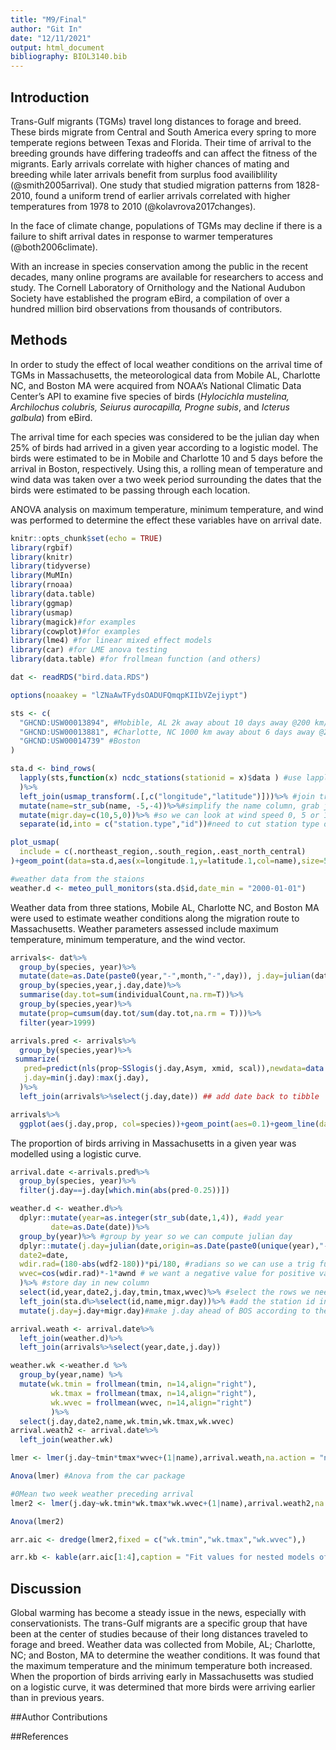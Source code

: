 ```yaml
---
title: "M9/Final"
author: "Git In"
date: "12/11/2021"
output: html_document
bibliography: BIOL3140.bib
---
```


## Introduction
Trans-Gulf migrants (TGMs) travel long distances to forage and breed. These birds migrate from Central and South America every spring to more temperate regions between Texas and Florida. Their time of arrival to the breeding grounds have differing tradeoffs and can affect the fitness of the migrants. Early arrivals correlate with higher chances of mating and breeding while later arrivals benefit from surplus food availiblility (@smith2005arrival). One study that studied migration patterns from 1828-2010, found a uniform trend of earlier arrivals correlated with higher temperatures from 1978 to 2010 (@kolavrova2017changes). 

In the face of climate change, populations of TGMs may decline if there is a failure to shift arrival dates in response to warmer temperatures (@both2006climate). 

With an increase in species conservation among the public in the recent decades, many online programs are available for researchers to access and study. The Cornell Laboratory of Ornithology and the National Audubon Society have established the program eBird, a compilation of over a hundred million bird observations from thousands of contributors.


## Methods
In order to study the effect of local weather conditions on the arrival time of TGMs in Massachusetts, the meteorological data from Mobile AL, Charlotte NC, and Boston MA were acquired from NOAA’s National Climatic Data Center’s API to examine five species of birds (*Hylocichla mustelina, Archilochus colubris, Seiurus aurocapilla, Progne subis*, and *Icterus galbula*) from eBird.

The arrival time for each species was considered to be the julian day when 25% of birds had arrived in a given year according to a logistic model. The birds were estimated to be in Mobile and Charlotte 10 and 5 days before the arrival in Boston, respectively. Using this, a rolling mean of temperature and wind data was taken over a two week period surrounding the dates that the birds were estimated to be passing through each location. 

ANOVA analysis on maximum temperature, minimum temperature, and wind was performed to determine the effect these variables have on arrival date. 

```r
knitr::opts_chunk$set(echo = TRUE)
library(rgbif)
library(knitr)
library(tidyverse)
library(MuMIn)
library(rnoaa)
library(data.table)
library(ggmap)
library(usmap)
library(magick)#for examples
library(cowplot)#for examples
library(lme4) #for linear mixed effect models
library(car) #for LME anova testing
library(data.table) #for frollmean function (and others)
```

```r
dat <- readRDS("bird.data.RDS")
```

```r
options(noaakey = "lZNaAwTFydsOADUFQmqpKIIbVZejiypt")

sts <- c(
  "GHCND:USW00013894", #Mobible, AL 2k away about 10 days away @200 km/day
  "GHCND:USW00013881", #Charlotte, NC 1000 km away about 6 days away @200 km/day
  "GHCND:USW00014739" #Boston
)

sta.d <- bind_rows(
  lapply(sts,function(x) ncdc_stations(stationid = x)$data ) #use lapply to run through stations
  )%>%
  left_join(usmap_transform(.[,c("longitude","latitude")]))%>% #join transformation of lat/long for projection with usmap
  mutate(name=str_sub(name, -5,-4))%>%#simplify the name column, grab just the state
  mutate(migr.day=c(10,5,0))%>% #so we can look at wind speed 0, 5 or 10 days before arrive in boston
  separate(id,into = c("station.type","id"))#need to cut station type out from station id number

plot_usmap(
  include = c(.northeast_region,.south_region,.east_north_central)
)+geom_point(data=sta.d,aes(x=longitude.1,y=latitude.1,col=name),size=5)+geom_label(data=sta.d,aes(x=longitude.1,y=latitude.1,col=name,label=name),size=5,nudge_x = 1e6*0.25)+theme(legend.position = "none")

#weather data from the staions
weather.d <- meteo_pull_monitors(sta.d$id,date_min = "2000-01-01")

```

Weather data from three stations, Mobile AL, Charlotte NC, and Boston MA were used to estimate weather conditions along the migration route to Massachusetts. Weather parameters assessed include maximum temperature, minimum temperature, and the wind vector. 

```r
arrivals<- dat%>%
  group_by(species, year)%>%
  mutate(date=as.Date(paste0(year,"-",month,"-",day)), j.day=julian(date,origin=as.Date(paste0(unique(year),"-01-01"))))%>%
  group_by(species,year,j.day,date)%>%
  summarise(day.tot=sum(individualCount,na.rm=T))%>%
  group_by(species,year)%>%
  mutate(prop=cumsum(day.tot/sum(day.tot,na.rm = T)))%>%
  filter(year>1999)

arrivals.pred <- arrivals%>%
  group_by(species,year)%>%
 summarize(
   pred=predict(nls(prop~SSlogis(j.day,Asym, xmid, scal)),newdata=data.frame(j.day=min(j.day):max(j.day))),#predict the logistic curve for each species
   j.day=min(j.day):max(j.day),
  )%>%
  left_join(arrivals%>%select(j.day,date)) ## add date back to tibble

arrivals%>%
  ggplot(aes(j.day,prop, col=species))+geom_point(aes=0.1)+geom_line(data=arrivals.pred,aes(x=j.day,y=pred),size=0.5)+facet_wrap(year~.)+geom_line(col="black",aes(y=0.25))

```

The proportion of birds arriving in Massachusetts in a given year was modelled using a logistic curve. 

```r

arrival.date <-arrivals.pred%>%
  group_by(species, year)%>%
  filter(j.day==j.day[which.min(abs(pred-0.25))])

weather.d <- weather.d%>%
  dplyr::mutate(year=as.integer(str_sub(date,1,4)), #add year
         date=as.Date(date))%>%
  group_by(year)%>% #group by year so we can compute julian day
  dplyr::mutate(j.day=julian(date,origin=as.Date(paste0(unique(year),"-01-01"))), #add julian day
  date2=date,
  wdir.rad=(180-abs(wdf2-180))*pi/180, #radians so we can use a trig function to compute wind vector, scale degrees first to 180 scale to 2x pi and subtract from 180 (wind comes out of a direction)
  wvec=cos(wdir.rad)*-1*awnd # we want a negative value for positive value for 2x pi
  )%>% #store day in new column
  select(id,year,date2,j.day,tmin,tmax,wvec)%>% #select the rows we need
  left_join(sta.d%>%select(id,name,migr.day))%>% #add the station id info (ie. name)
  mutate(j.day=j.day+migr.day)#make j.day ahead of BOS according to the migration days away so we can join weather along path

arrival.weath <- arrival.date%>%
  left_join(weather.d)%>%
  left_join(arrivals%>%select(year,date,j.day))

weather.wk <-weather.d %>% 
  group_by(year,name) %>% 
  mutate(wk.tmin = frollmean(tmin, n=14,align="right"),
         wk.tmax = frollmean(tmax, n=14,align="right"),
         wk.wvec = frollmean(wvec, n=14,align="right")
         )%>%
  select(j.day,date2,name,wk.tmin,wk.tmax,wk.wvec)
arrival.weath2 <- arrival.date%>%
  left_join(weather.wk)
```

```r
lmer <- lmer(j.day~tmin*tmax*wvec+(1|name),arrival.weath,na.action = "na.fail")

Anova(lmer) #Anova from the car package

#0Mean two week weather preceding arrival
lmer2 <- lmer(j.day~wk.tmin*wk.tmax*wk.wvec+(1|name),arrival.weath2,na.action = "na.fail")

Anova(lmer2) 

arr.aic <- dredge(lmer2,fixed = c("wk.tmin","wk.tmax","wk.wvec"),)

arr.kb <- kable(arr.aic[1:4],caption = "Fit values for nested models of the most complicated lme model")

```

## Discussion

Global warming has become a steady issue in the news, especially with conservationists. The trans-Gulf migrants are a specific group that have been at the center of studies because of their long distances traveled to forage and breed. Weather data was collected from Mobile, AL; Charlotte, NC; and Boston, MA to determine the weather conditions. It was found that the maximum temperature and the minimum temperature both increased. When the proportion of birds arriving early in Massachusetts was studied on a logistic curve, it was determined that more birds were arriving earlier than in previous years.

##Author Contributions


##References
